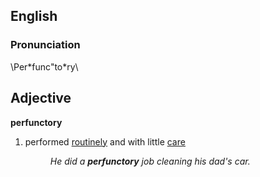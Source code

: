 ==English==
===Pronunciation===
\Per*func"to*ry\
==Adjective==
'''perfunctory'''
# performed [[routinely]] and with little [[care]]
#:''He did a '''perfunctory''' job cleaning his dad's car.''